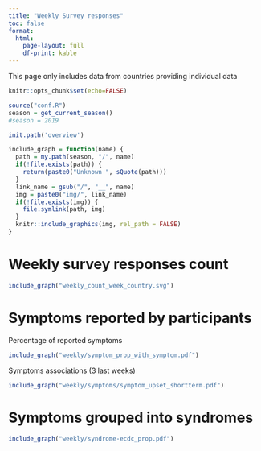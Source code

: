 ```yaml
---
title: "Weekly Survey responses"
toc: false
format: 
  html:
    page-layout: full
    df-print: kable
---
```


This page only includes data from countries providing individual data

```r

knitr::opts_chunk$set(echo=FALSE)

source("conf.R")
season = get_current_season()
#season = 2019

init.path('overview')

include_graph = function(name) {
  path = my.path(season, "/", name)
  if(!file.exists(path)) {
    return(paste0("Unknown ", sQuote(path)))
  }
  link_name = gsub("/", "__", name)
  img = paste0("img/", link_name)
  if(!file.exists(img)) {
    file.symlink(path, img)
  }
  knitr::include_graphics(img, rel_path = FALSE)
}

```


# Weekly survey responses count 

```r
include_graph("weekly_count_week_country.svg")
```
# Symptoms reported by participants

Percentage of reported symptoms

```r
include_graph("weekly/symptom_prop_with_symptom.pdf")
```

Symptoms associations (3 last weeks)

```r
include_graph("weekly/symptoms/symptom_upset_shortterm.pdf")
```

# Symptoms grouped into syndromes 

```r
include_graph("weekly/syndrome-ecdc_prop.pdf")
```